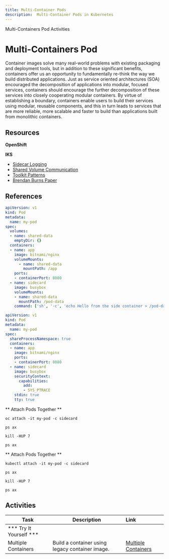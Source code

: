 ```yaml
---
title: Multi-Container Pods
description:  Multi-Container Pods in Kubernetes
---
```


<AnchorLinks small>
  <AnchorLink>Multi-Containers Pod</AnchorLink>
  <AnchorLink>Activities</AnchorLink>
</AnchorLinks>

# Multi-Containers Pod

Container images solve many real-world problems with existing packaging and deployment tools, but in addition to these significant benefits, containers offer us an opportunity to fundamentally re-think the way we build distributed applications. Just as service oriented architectures (SOA) encouraged the decomposition of applications into modular, focused services, containers should encourage the further decomposition of these services into closely cooperating modular containers.  By virtue of establishing a boundary, containers enable users to build their services using modular, reusable components, and this in turn leads to services that are more reliable, more scalable and faster to build than applications built from monolithic containers.

## Resources

**OpenShift**

**IKS**
- [Sidecar Logging](https://kubernetes.io/docs/concepts/cluster-administration/logging/#using-a-sidecar-container-with-the-logging-agent)
- [Shared Volume Communication](https://kubernetes.io/docs/tasks/access-application-cluster/communicate-containers-same-pod-shared-volume/)
- [Toolkit Patterns](https://kubernetes.io/blog/2015/06/the-distributed-system-toolkit-patterns/)
- [Brendan Burns Paper](https://static.googleusercontent.com/media/research.google.com/en//pubs/archive/45406.pdf)

## References

```yaml
apiVersion: v1
kind: Pod
metadata:
  name: my-pod
spec:
  volumes:
  - name: shared-data
    emptyDir: {}
  containers:
  - name: app
    image: bitnami/nginx
    volumeMounts:
      - name: shared-data
        mountPath: /app
    ports:
    - containerPort: 8080
  - name: sidecard
    image: busybox
    volumeMounts:
    - name: shared-data
      mountPath: /pod-data
    command: ['sh', '-c', 'echo Hello from the side container > /pod-data/index.html && sleep 3600']
```

```yaml
apiVersion: v1
kind: Pod
metadata:
  name: my-pod
spec:
  shareProcessNamespace: true
  containers:
  - name: app
    image: bitnami/nginx
    ports:
    - containerPort: 8080
  - name: sidecard
    image: busybox
    securityContext:
      capabilities:
        add:
        - SYS_PTRACE
    stdin: true
    tty: true
```
<Tabs>
<Tab label="OpenShift">

** Attach Pods Together **  
```
oc attach -it my-pod -c sidecard
```
```
ps ax
```
```
kill -HUP 7
```
```
ps ax
```
</Tab>

<Tab label="IKS">

** Attach Pods Together **
```
kubectl attach -it my-pod -c sidecard
```
```
ps ax
```
```
kill -HUP 7
```
```
ps ax
```

</Tab>

</Tabs>

## Activities

| Task                            | Description         | Link        |
| --------------------------------| ------------------  |:----------- |
| *** Try It Yourself ***                         |         |         |   
| Multiple Containers | Build a container using legacy container image.| [Multiple Containers](../kube-overview/activities/labs/lab3) |
